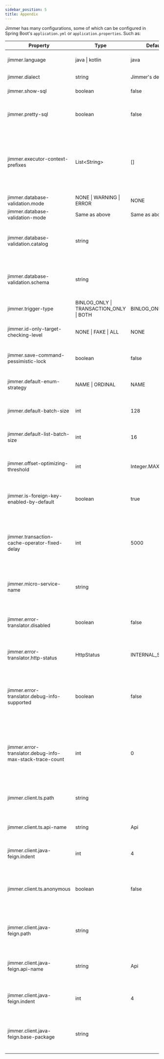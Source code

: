 ```yaml
---
sidebar_position: 5  
title: Appendix
---
```


Jimmer has many configurations, some of which can be configured in Spring Boot's `application.yml` or `application.properties`. Such as:

| Property | Type | Default Value | Description |
|-|-|-|-|  
| jimmer.language | java &#124; kotlin | java | Must be configured for Kotlin projects |
| jimmer.dialect | string | Jimmer's default dialect | Jimmer dialect class name |
| jimmer.show-sql | boolean | false | Whether to print SQL logs |
| jimmer.pretty-sql | boolean | false | Whether to format SQL, affects both execution and logs |
| jimmer.executor-context-prefixes | List&lt;String&gt; | [] | Usually multiple package names or full class names, Jimmer judges whether the current stacktrace should be appended to the SQL logs |
| jimmer.database-validation.mode | NONE &#124; WARNING &#124; ERROR | NONE | Database validation mode |
| jimmer.database-validation-mode | Same as above | Same as above | Same as above |
| jimmer.database-validation.catalog | string | | Catalog of validated tables' database, configured when table name conflicts |
| jimmer.database-validation.schema | string | | Schema of validated tables' database, configured when table name conflicts |
| jimmer.trigger-type | BINLOG_ONLY &#124; TRANSACTION_ONLY &#124; BOTH | BINLOG_ONLY | Trigger type |
| jimmer.id-only-target-checking-level | NONE &#124; FAKE &#124; ALL | NONE | Whether to check short associated ids in save commands |
| jimmer.save-command-pessimistic-lock | boolean | false | Whether queries in save commands use pessimistic locks |
| jimmer.default-enum-strategy | NAME &#124; ORDINAL | NAME | Default mapping mode for enums without explicit declaration |
| jimmer.default-batch-size | int | 128 | Default fetch size for non-collection properties |
| jimmer.default-list-batch-size | int | 16 | Default fetch size for collection properties |
| jimmer.offset-optimizing-threshold | int | Integer.MAX_VALUE | Offset threshold to enable deep paging optimization for paged queries |
| jimmer.is-foreign-key-enabled-by-default | boolean | true | Foreign keys without explicit declaration are treated as real foreign keys |
| jimmer.transaction-cache-operator-fixed-delay | int | 5000 | Retry interval for failed or excessive cache cleanup tasks when trigger type is `TRANSACTION_ONLY` (not relying on external CDC) |
| jimmer.micro-service-name | string | | Service name of current application if using remote associations |
| jimmer.error-translator.disabled | boolean | false | Whether to disable exception mapping in automatic front-end integration |
| jimmer.error-translator.http-status | HttpStatus | INTERNAL_SERVER_ERROR | Unified HTTP status of server exceptions on client side |
| jimmer.error-translator.debug-info-supported | boolean | false | Whether to include exception message etc. to help debugging in client errors, should be disabled in production |
| jimmer.error-translator.debug-info-max-stack-trace-count | int | 0 | Maximum number of stacktrace in exception information in client errors, should be disabled in production |
| jimmer.client.ts.path | string | | Download path of automatically generated TypeScript code, e.g. "/ts.zip" |
| jimmer.client.ts.api-name | string | Api | API name of automatically generated TypeScript code |
| jimmer.client.java-feign.indent | int | 4 | Indentation of automatically generated TypeScript code |
| jimmer.client.ts.anonymous | boolean | false | Whether to use anonymous style to avoid naming DTO types in automatically generated TypeScript code |
| jimmer.client.java-feign.path | string | | Download path of automatically generated Spring Cloud Feign Java code, e.g. "/java-feign.zip" |
| jimmer.client.java-feign.api-name | string | Api | API name of automatically generated Spring Cloud Feign Java code |
| jimmer.client.java-feign.indent | int | 4 | Indentation of automatically generated Spring Cloud Feign Java code |
| jimmer.client.java-feign.base-package | string | | Top level package of automatically generated Spring Cloud Feign Java code |
